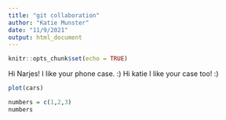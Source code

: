 ```yaml
---
title: "git collaboration"
author: "Katie Munster"
date: "11/9/2021"
output: html_document
---
```


```r
knitr::opts_chunk$set(echo = TRUE)
```

Hi Narjes! I like your phone case. :)
Hi katie I like your case too! :)

```r
plot(cars)
```

```r
numbers = c(1,2,3)
numbers
```


